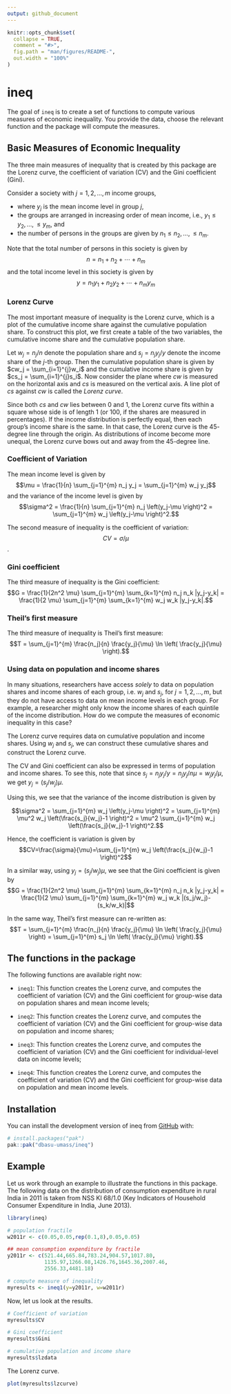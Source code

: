 ```yaml
---
output: github_document
---
```


<!-- README.md is generated from README.Rmd. Please edit that file -->

```r
knitr::opts_chunk$set(
  collapse = TRUE,
  comment = "#>",
  fig.path = "man/figures/README-",
  out.width = "100%"
)
```

# ineq

<!-- badges: start -->
<!-- badges: end -->

The goal of `ineq` is to create a set of functions to compute various measures of economic inequality. You provide the data, choose the relevant function and the package will compute the measures.  

## Basic Measures of Economic Inequality

The three main measures of inequality that is created by this package are the Lorenz curve, the coefficient of variation (CV) and the Gini coefficient (Gini). 

Consider a society with $j = 1, 2, \ldots, m$ income groups,  

- where $y_j$ is the mean income level in group $j$, 
- the groups are arranged in increasing order of mean income, i.e., $y_1 \leq y_2, \ldots, \leq y_m$, and
- the number of persons in the groups are given by $n_1 \leq n_2, \ldots, \leq n_m$.

Note that the total number of persons in this society is given by $$n = n_1 + n_2 + \cdots + n_m$$ and the total income level in this society is given by $$y = n_1y_1 + n_2 y_2 + \cdots + n_my_m$$

### Lorenz Curve

The most important measure of inequality is the Lorenz curve, which is a plot of the cumulative income share against the cumulative population share. To construct this plot, we first create a table of the two variables, the cumulative income share and the cumulative population share.

Let $w_j = n_j/n$ denote the population share and $s_j=n_jy_j/y$ denote the income share of the $j$-th group. Then the cumulative population share is given by $cw_j = \sum_{i=1}^{j}w_i$ and the cumulative income share is given by $cs_j = \sum_{i=1}^{j}s_i$. Now consider the plane where $cw$ is measured on the horizontal axis and $cs$ is measured on the vertical axis. A line plot of $cs$ against $cw$ is called the *Lorenz curve*. 

Since both $cs$ and $cw$ lies between $0$ and $1$, the Lorenz curve fits within a square whose side is of length $1$ (or 100, if the shares are measured in percentages). If the income distribution is perfectly equal, then each group's income share is the same. In that case, the Lorenz curve is the $45$-degree line through the origin. As distributions of income become more unequal, the Lorenz curve bows out and away from the $45$-degree line.

### Coefficient of Variation

The mean income level is given by $$\mu = \frac{1}{n} \sum_{j=1}^{m} n_j y_j = \sum_{j=1}^{m} w_j y_j$$
and the variance of the income level is given by $$\sigma^2 = \frac{1}{n} \sum_{j=1}^{m} n_j \left(y_j-\mu \right)^2 = \sum_{j=1}^{m} w_j \left(y_j-\mu \right)^2.$$

The second measure of inequality is the coefficient of variation: $$CV=\sigma/\mu$$.

### Gini coefficient

The third measure of inequality is the Gini coefficient: $$G = \frac{1}{2n^2 \mu} \sum_{j=1}^{m} \sum_{k=1}^{m} n_j n_k |y_j-y_k| = \frac{1}{2 \mu} \sum_{j=1}^{m} \sum_{k=1}^{m} w_j w_k |y_j-y_k|.$$


### Theil's first measure 

The third measure of inequality is Theil's first measure: $$T = \sum_{j=1}^{m} \frac{n_j}{n}  \frac{y_j}{\mu} \ln \left( \frac{y_j}{\mu} \right).$$


### Using data on population and income shares

In many situations, researchers have access *solely* to data on population shares and income shares of each group, i.e. $w_j$ and $s_j$, for $j=1,2, \ldots, m$, but they do not have access to data on mean income levels in each group. For example, a researcher might only know the income shares of each quintile of the income distribution. How do we compute the measures of economic inequality in this case?

The Lorenz curve requires data on cumulative population and income shares. Using $w_j$ and $s_j$, we can construct these cumulative shares and construct the Lorenz curve. 

The CV and Gini coefficient can also be expressed in terms of population and income shares. To see this, note that since $s_j=n_jy_j/y=n_jy_j/n\mu=w_jy_j/\mu$, we get $y_j=(s_j/w_j)\mu$. 

Using this, we see that the variance of the income distribution is given by

$$\sigma^2 = \sum_{j=1}^{m} w_j \left(y_j-\mu \right)^2 = \sum_{j=1}^{m} \mu^2 w_j \left(\frac{s_j}{w_j}-1 \right)^2 = \mu^2 \sum_{j=1}^{m}  w_j \left(\frac{s_j}{w_j}-1 \right)^2.$$ 

Hence, the coefficient is variation is given by
$$CV=\frac{\sigma}{\mu}=\sum_{j=1}^{m}  w_j \left(\frac{s_j}{w_j}-1 \right)^2$$

In a similar way, using $y_j=(s_j/w_j)\mu$, we see that the Gini coefficient is given by $$G = \frac{1}{2n^2 \mu} \sum_{j=1}^{m} \sum_{k=1}^{m} n_j n_k |y_j-y_k| = \frac{1}{2 \mu} \sum_{j=1}^{m} \sum_{k=1}^{m} w_j w_k |(s_j/w_j)-(s_k/w_k)|$$

In the same way, Theil's first measure can re-written as: $$T = \sum_{j=1}^{m} \frac{n_j}{n}  \frac{y_j}{\mu} \ln \left( \frac{y_j}{\mu} \right) = \sum_{j=1}^{m} s_j \ln \left( \frac{y_j}{\mu} \right).$$


## The functions in the package

The following functions are available right now:  

- `ineq1`: This function creates the Lorenz curve, and computes the coefficient of variation (CV) and the Gini coefficient for group-wise data on population shares and mean income levels;

- `ineq2`: This function creates the Lorenz curve, and computes the coefficient of variation (CV) and the Gini coefficient for group-wise data on population and income shares;

- `ineq3`: This function creates the Lorenz curve, and computes the coefficient of variation (CV) and the Gini coefficient for individual-level data on income levels;

- `ineq4`: This function creates the Lorenz curve, and computes the coefficient of variation (CV) and the Gini coefficient for group-wise data on population and mean income levels.

## Installation

You can install the development version of ineq from [GitHub](https://github.com/) with:

``` r
# install.packages("pak")
pak::pak("dbasu-umass/ineq")
```

## Example

Let us work through an example to illustrate the functions in this package. The following data on the distribution of consumption expenditure in rural India in 2011 is taken from NSS KI 68/1.0 (Key Indicators of Household Consumer Expenditure in India, June 2013).

```r
library(ineq)

# population fractile
w2011r <- c(0.05,0.05,rep(0.1,8),0.05,0.05)

## mean consumption expenditure by fractile
y2011r <- c(521.44,665.84,783.24,904.57,1017.80,
            1135.97,1266.08,1426.76,1645.36,2007.46,
            2556.33,4481.18)

# compute measure of inequality
myresults <- ineq1(y=y2011r, w=w2011r)

```

Now, let us look at the results.

```r
# Coefficient of variation
myresults$CV

# Gini coefficient
myresults$Gini

# cumulative population and income share
myresults$lzdata

```


The Lorenz curve.
```r
plot(myresults$lzcurve)
```


